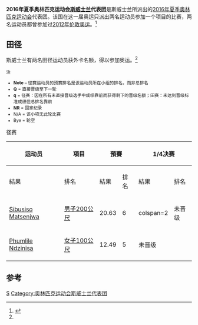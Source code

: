 {{NoteTA
| G1=Sports
| 1=zh-cn:斯威士兰; zh-tw:史瓦濟蘭; zh-hk:斯威士蘭;
}}
{{Infobox Country Olympics
|NOC=SWZ
|games=2016年夏季
|competitors=2
|sports=1
|flagbearer=[[2016年夏季奧林匹克運動會入場旗手|开幕式]]：[[Sibusiso_Matsenjwa|Sibusiso Matsenjwa]]（田径）<ref>{{cite web |title=The Flagbearers for the Rio 2016 Opening Ceremony |url=https://stillmed.olympic.org/media/Document%20Library/OlympicOrg/News/2016/08/2016-08-05-Rio-2016-Opening-Ceremony-Flag-Bearers.pdf |publisher=[[国际奥林匹克委员会|International Olympic Committee]] |accessdate=2016-08-05 |date=2016-08-05 |archiveurl=https://web.archive.org/web/20160816094229/https://stillmed.olympic.org/media/Document%20Library/OlympicOrg/News/2016/08/2016-08-05-Rio-2016-Opening-Ceremony-Flag-Bearers.pdf |archivedate=2016-08-16 |deadurl=yes }}</ref><br/>闭幕式：[[Phumlile_Ndzinisa|Phumlile Ndzinisa]]（田径）<ref>{{cite web|title=The Flagbearers for the Rio 2016 Closing Ceremony|url=https://stillmed.olympic.org/media/Document%20Library/OlympicOrg/News/2016/08/2016-08-21-Rio-2016-Closing-Ceremony-Flag-Bearers.pdf|publisher=International Olympic Committee|accessdate=2016-09-22|date=2016-08-21|archiveurl=https://web.archive.org/web/20160822094245/https://stillmed.olympic.org/media/Document%20Library/OlympicOrg/News/2016/08/2016-08-21-Rio-2016-Closing-Ceremony-Flag-Bearers.pdf|archivedate=2016-08-22|dead-url=no}}</ref>
|gold=
|silver=
|bronze=
|rank=
}}

'''2016年夏季奥林匹克运动会[[斯威士兰|斯威士兰]]代表团'''是斯威士兰所派出的[[2016年夏季奥林匹克运动会|2016年夏季奥林匹克运动会]]代表团。该国在这一届奥运只派出两名运动员参加一个项目的比赛，两名运动员都曾参加过[[2012年夏季奥林匹克运动会|2012年伦敦奥运]]。<ref name=SWZ-olympics>{{cite news|first=Ntokozo|last=Magongo|title=Phumlile, "Swazi Bolt" Off to Rio Olympic Games|url=http://www.times.co.sz/sports/108736-phumlile,-%E2%80%98swazi-bolt%E2%80%99-off-to-rio-olympic-games.html|publisher=Times of Swaziland|date=2016-07-07|accessdate=2016-07-19|archive-date=2016-08-06|archive-url=https://archive.today/20160806161143/http://www.times.co.sz/sports/108736-phumlile,-%E2%80%98swazi-bolt%E2%80%99-off-to-rio-olympic-games.html|dead-url=no}}</ref>

==田径==
{{main|2016年夏季奥林匹克运动会田径比赛}}
斯威士兰有两名田径运动员获外卡名额，得以参加奥运。<ref name=SWZ-olympics/>

<small>
;注
*'''Note''' – 径赛运动员的预赛排名是该运动员所在小组的排名，而非总排名
*'''Q''' = 直接晋级至下一轮
*'''q''' = 径赛：因在所有未直接晋级选手中成绩靠前而获得剩下的晋级名额；田赛：未达到晋级标准成绩但总排名靠前
*'''NR''' = 国家纪录
*N/A = 该小项无此轮比赛
*Bye = 轮空
</small>

;径赛
{|class=wikitable style="font-size:90%"
|-
!rowspan="2"|运动员
!rowspan="2"|項目
!colspan="2"|預賽
!colspan="2"|1/4决赛
!colspan="2"|準決賽
!colspan="2"|決賽
|-style="font-size:95%"
!結果
!排名
!結果
!排名
!結果
!排名
!結果
!排名
|-align=center
|align=left|[[Sibusiso_Matsenjwa|Sibusiso Matsenjwa]]
|align=left|[[2016年夏季奧林匹克運動會田徑男子200公尺比賽|男子200公尺]]
|20.63 {{abbr|'''NR'''|国家纪录}}
|6
|colspan=2 {{n/a}}
|colspan=4|未晋级
|-align=center
|align=left|[[Phumlile_Ndzinisa|Phumlile Ndzinisa]]
|align=left|[[2016年夏季奧林匹克運動會田徑女子100公尺比賽|女子100公尺]]
|12.49
|5
|colspan=6|未晋级
|}

==参考==
{{reflist}}

{{Nations at the 2016 Summer Olympics}}

[[Category:2016年夏季奧林匹克運動會代表團|S]]
[[Category:奥林匹克运动会斯威士兰代表团|Category:奥林匹克运动会斯威士兰代表团]]